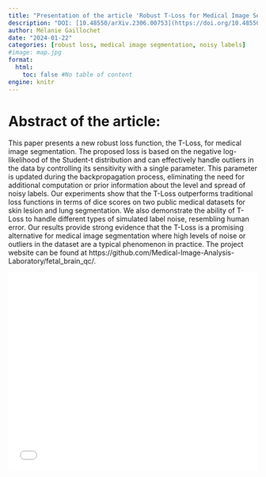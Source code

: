 ```yaml
---
title: "Presentation of the article 'Robust T-Loss for Medical Image Segmentation'"
description: "DOI: [10.48550/arXiv.2306.00753](https://doi.org/10.48550/arXiv.2306.00753){target='_blank'}"
author: Mélanie Gaillochet
date: "2024-01-22"
categories: [robust loss, medical image segmentation, noisy labels]
#image: map.jpg
format:
  html:
    toc: false #No table of content
engine: knitr
---
```


# Abstract of the article:

This paper presents a new robust loss function, the T-Loss, for medical image segmentation. The proposed loss is based on the negative log-likelihood of the Student-t distribution and can effectively handle outliers in the data by controlling its sensitivity with a single parameter. This parameter is updated during the backpropagation process, eliminating the need for additional computation or prior information about the level and spread of noisy labels. Our experiments show that the T-Loss outperforms traditional loss functions in terms of dice scores on two public medical datasets for skin lesion and lung segmentation. We also demonstrate the ability of T-Loss to handle different types of simulated label noise, resembling human error. Our results provide strong evidence that the T-Loss is a promising alternative for medical image segmentation where high levels of noise or outliers in the dataset are a typical phenomenon in practice. The project website can be found at https://github.com/Medical-Image-Analysis-Laboratory/fetal_brain_qc/.


![](../../../docs/journalclub/pdfs/2024_01_22_Melanie_RobustTLoss.pdf){width=100% height=400}